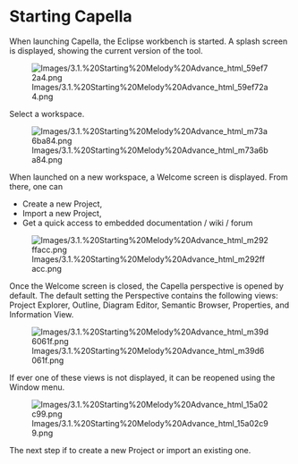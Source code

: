 
= Starting Capella =

When launching Capella, the Eclipse workbench is started. A splash screen is displayed, showing the current version of the tool.


[[Image:Images/3.1.%20Starting%20Melody%20Advance_html_59ef72a4.png]]


Select a workspace.


[[Image:Images/3.1.%20Starting%20Melody%20Advance_html_m73a6ba84.png]]


When launched on a new workspace, a Welcome screen is displayed. From there, one can


* Create a new Project,
* Import a new Project,
* Get a quick access to embedded documentation / wiki / forum

[[Image:Images/3.1.%20Starting%20Melody%20Advance_html_m292ffacc.png]]


Once the Welcome screen is closed, the Capella perspective is opened by default. The default setting the Perspective contains the following views: Project Explorer, Outline, Diagram Editor, Semantic Browser, Properties, and Information View.


[[Image:Images/3.1.%20Starting%20Melody%20Advance_html_m39d6061f.png]]


If ever one of these views is not displayed, it can be reopened using the Window menu.


[[Image:Images/3.1.%20Starting%20Melody%20Advance_html_15a02c99.png]]


The next step if to create a new Project or import an existing one.

